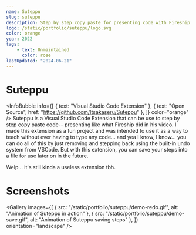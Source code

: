 ```yaml
---
name: Suteppu
slug: suteppu
description: Step by step copy paste for presenting code with Fireship style for Visual Studio Code.
logo: /static/portfolio/suteppu/logo.svg
color: orange
year: 2022
tags:
    - text: Unmaintained
      color: rose
lastUpdated: "2024-06-21"
---
```


# Suteppu
<InfoBubble 
    info={[
        { text: "Visual Studio Code Extension" },
        { text: "Open Source", href: "https://github.com/Itsakaseru/Suteppu" },
    ]}
    color="orange"
/>
Suteppu is a Visual Studio Code Extension that can be use to step by step copy paste code-- presenting like what Fireship did in his video. I made this extension as a fun project and was intended to use it as a way to teach without ever having to type any code... and yea I know, I know... you can do all of this by just removing and stepping back using the built-in undo system from VSCode. But with this extension, you can save your steps into a file for use later on in the future.

Welp... it's still kinda a useless extension tbh.

# Screenshots
<Gallery
    images={[
        { src: "/static/portfolio/suteppu/demo-redo.gif", alt: "Animation of Suteppu in action" },
        { src: "/static/portfolio/suteppu/demo-save.gif", alt: "Animation of Suteppu saving steps" },
    ]}
    orientation="landscape"
/>